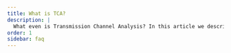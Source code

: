 ```yaml
---
title: What is TCA? 
description: | 
  What even is Transmission Channel Analysis? In this article we describe the basic idea behind transmission channel analysis (TCA) and what it can be used for. 
order: 1
sidebar: faq
---
```


